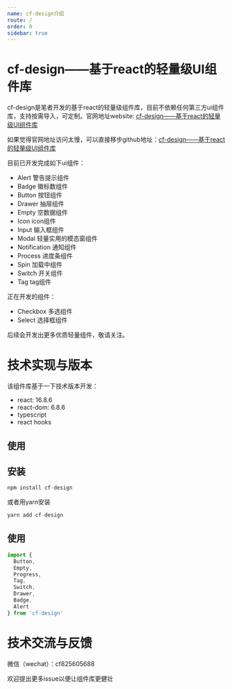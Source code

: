 ```yaml
---
name: cf-design介绍
route: /
order: 0
sidebar: true
---
```


# cf-design——基于react的轻量级UI组件库
cf-design是笔者开发的基于react的轻量级组件库，目前不依赖任何第三方ui组件库，支持按需导入，可定制。官网地址website: [cf-design——基于react的轻量级UI组件库](https://liangchaofei.github.io/cf-design/)

如果觉得官网地址访问太慢，可以直接移步github地址：[cf-design——基于react的轻量级UI组件库](https://github.com/liangchaofei/cf-design)

目前已开发完成如下ui组件：
* Alert 警告提示组件
* Badge 徽标数组件
* Button 按钮组件
* Drawer 抽屉组件
* Empty 空数据组件
* Icon icon组件
* Input 输入框组件
* Modal 轻量实用的模态窗组件
* Notification 通知组件
* Process 进度条组件
* Spin 加载中组件
* Switch 开关组件
* Tag tag组件

正在开发的组件：
* Checkbox 多选组件
* Select 选择框组件

后续会开发出更多优质轻量组件，敬请关注。

# 技术实现与版本
该组件库基于一下技术版本开发：
* react: 16.8.6
* react-dom: 6.8.6
* typescript
* react hooks

## 使用

## 安装
``` js
npm install cf-design
```
或者用yarn安装
``` js
yarn add cf-design
```
## 使用
``` jsx
import { 
  Button,
  Empty,
  Progress,
  Tag,
  Switch,
  Drawer,
  Badge,
  Alert
} from 'cf-design'
```

# 技术交流与反馈
微信（wechat）：cf825605688

欢迎提出更多issue以便让组件库更健壮


